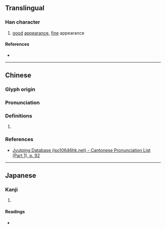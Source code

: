 {{character info}}
==Translingual==

===Han character===
{{Han char|rn=38|rad=女|as=06|sn=9|four=47404|canj=KSKSV|ids=⿱劦女}}

# [[good]] [[appearance]], [[fine]] appearance

====References====
* {{Han ref|kx=0260.250|dkj=06231|dj=0527.010|hdz=21049.020|uh=59ED|ud=23021|bh=CE76|bd=52854}}

----

==Chinese==
{{zh-forms}}

===Glyph origin===
{{Han etym}}

===Pronunciation===
{{zh-pron
|m=xiàn
|c=him3
|mc=y
|oc=y
|cat=
}}

===Definitions===
{{zh-hanzi}}

# {{rfdef|zh|sort=女06}}

===References===
* [http://www.iso10646hk.net/jp/document/download.jsp Jyutping Database (iso10646hk.net) - Cantonese Pronunciation List (Part 1), p. 92]

----

==Japanese==

===Kanji===
{{ja-kanji|grade=|rs=女06}}

# {{rfdef|ja|sort=女06}}

====Readings====
* {{ja-readings|on=けん|kun=みめよいさま}}